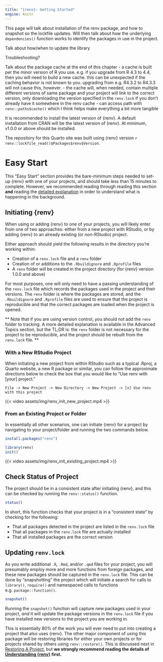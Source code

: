 ```yaml
---
title: "{renv}: Getting Started"
engine: knitr
---
```


This page will talk about installation of the renv package, and how to snapshot so the lockfile updates. Will then talk about how the underlying `dependencies()` function works to identify the packages in use in the project.

Talk about how/when to update the library

Troubleshooting?

Talk about the package cache at the end of this chapter - a cache is built per the minor version of R you use. e.g. if you upgrade from R 4.3 to 4.4, then you will need to build a new cache. this can be unexpected if the caching behavior is not known to you. upgrading from e.g. R4.3.2 to R4.3.3 will not cause this, however. - the cache will, when needed, contain multiple different versions of same package and your project will link to the correct version, only downloading the version specified in the `renv.lock` if you don't already have it somewhere in the renv cache - can access path with `renv::paths$cache()` which I think helps make everything a bit more tangible

::: callout-note
It is recommended to install the latest version of {renv}. A default installation from CRAN will be the latest version of {renv}. At minimum, v1.0.0 or above should be installed.

The repository for this Quarto site was built using {renv} version `r renv::lockfile_read()$Packages$renv$Version`.
:::

# Easy Start

This "Easy Start" section provides the bare-minimum steps needed to set-up {renv} with one of your projects, and should take less than 15 minutes to complete. However, we recommended reading through reading this section **and** reading the [detailed explanation](#details) in order to understand what is happening in the background.


## Initiating {renv}

When using or adding {renv} to one of your projects, you will likely enter from one of two approaches: either from a new project with RStudio, or by adding {renv} to an already existing (or non-RStudio) project.

Either approach should yield the following results in the directory you're working within:

-   Creation of a `renv.lock` file and a `renv` folder
-   Creation of or additions to the `.Rbuildignore` and `.Rprofile` files
-   A `renv` folder will be created in the project directory (for {renv} version 1.0.0 and above)

For most purposes, one will only need to have a passing understanding of the `renv.lock` file which records the packages used in the project and their versions. The `renv` folder is where the packages are stored, and the `.Rbuildignore` and `.Rprofile` files are used to ensure that the project is reproducible and that the correct packages are loaded when the project is opened.

** Note that if you are using version control, you should not add the `renv` folder to tracking. A more detailed explanation is available in the Advanced Topics section, but the TL;DR is: the `renv` folder is not necessary for the project to be reproducible, and the project should be rebuilt from the `renv.lock` file. **

### With a New RStudio Project

When initiating a new project from within RStudio such as a typical .Rproj, a Quarto website, a new R package or similar, you can follow the approximate directions below to check the box that you would like to "Use renv with \[your\] project."

```         
File -> New Project -> New Directory -> New Project -> [x] Use renv with this project
```

{{< video assets/img/renv_init_new_project.mp4 >}}


### From an Existing Project or Folder

In essentially all other scenarios, one can initiate {renv} for a project by navigating to your project/folder and running the two commands below.

``` r
install.packages("renv")

library(renv)
init()
```

{{< video assets/img/renv_init_existing_project.mp4 >}}



## Check Status of Project

The project should be in a consistent state after initiating {renv}, and this can be checked by running the `renv::status()` function.

``` r
status()
```

In short, this function checks that your project is in a "consistent state" by checking for the following:

-   That all packages detected in the project are listed in the `renv.lock` file
-   That all packages in the `renv.lock` file are actually installed
-   That all installed packages are the correct version

## Updating `renv.lock`

As you write additional `.R`, `.Rmd`, and/or `.qmd` files for your project, you will presumably employ more and more functions from foreign packages, and these new packages should be captured in the `renv.lock` file. This can be done by "snapshotting" the project which will initiate a search for calls to `library()`, `require()` and namespaced calls to functions e.g. `package::function()`.

``` r
snapshot()
```

Running the `snapshot()` function will capture new packages used in your project, *and* it will update the package versions in the `renv.lock` file if you have installed new versions to the project you are working in.

This is essentially 80% of the work you will ever need to put into creating a project that also uses {renv}. The other major component of using this package will be restoring libraries for either your own projects or for projects shared by others using `renv::restore()`. This is discussed next in [Restoring A Project](restoring_a_project.html), but **we strongly recommend reading the details of [Understanding {renv}](starting_details.html) first.**
